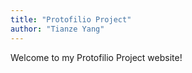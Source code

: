 ```yaml
---
title: "Protofilio Project"
author: "Tianze Yang"
---
```


Welcome to my Protofilio Project website!


